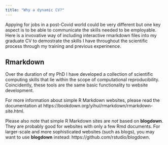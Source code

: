 ```yaml
---
title: "Why a dynamic CV?"
---
```


Appying for jobs in a post-Covid world could be very different but one key aspect is to be able to communicate the skills needed to be employable. Here is a invovative way of including interactive rmarkdown files into my graduate CV to demostrate the skills I have throughout the scientific process through my training and previous experinence.

## Rmarkdown

Over the duration of my PhD I have developed a collection of scientific computing skills that lie within the scope of computational reproducibility. Coincidently, these tools are the same basic functionality to website development. 

For more information about simple R Markdown websites, please read the documentation at https://bookdown.org/yihui/rmarkdown/rmarkdown-site.html.

Please also note that simple R Markdown sites are _not_ based on **blogdown**. They are probably good for websites with only a few Rmd documents. For larger-scale and more sophisticated websites (such as blogs), you may want to use **blogdown** instead: https://github.com/rstudio/blogdown.
